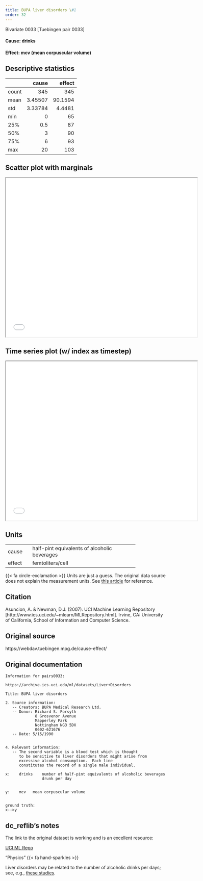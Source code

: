 ```yaml
---
title: BUPA liver disorders \#1
order: 32
---
```


Bivariate 0033  [Tuebingen pair 0033]

#### **Cause**: drinks
#### **Effect**: mcv	(mean corpuscular volume)

## Descriptive statistics
|       |     cause |   effect |
|:------|----------:|---------:|
| count | 345       | 345      |
| mean  |   3.45507 |  90.1594 |
| std   |   3.33784 |   4.4481 |
| min   |   0       |  65      |
| 25%   |   0.5     |  87      |
| 50%   |   3       |  90      |
| 75%   |   6       |  93      |
| max   |  20       | 103      |

## Scatter plot with marginals

```{=html}
<iframe width=600 height=500 src="plots/scatter_0033.html"></iframe>
```

## Time series plot (w/ index as timestep)

```{=html}
<iframe width=600 height=500 src="plots/series_0033.html"></iframe>
```

## Units
+----------+----------------------------------------------+
| cause    | half-pint equivalents of alcoholic beverages |
+----------+----------------------------------------------+
| effect   | femtoliters/cell                             |
+----------+----------------------------------------------+
{{< fa circle-exclamation >}} Units are just a guess. The original data source does not explain the measurement units. See [this article](https://en.wikipedia.org/wiki/Mean_corpuscular_volume) for reference.


## Citation
Asuncion, A. & Newman, D.J. (2007).
UCI Machine Learning Repository [http://www.ics.uci.edu/~mlearn/MLRepository.html].
Irvine, CA: University of California, School of Information and Computer Science.

## Original source
https://webdav.tuebingen.mpg.de/cause-effect/

## Original documentation
```
Information for pairs0033:

https://archive.ics.uci.edu/ml/datasets/Liver+Disorders

Title: BUPA liver disorders

2. Source information:
   -- Creators: BUPA Medical Research Ltd.
   -- Donor: Richard S. Forsyth
             8 Grosvenor Avenue
             Mapperley Park
             Nottingham NG3 5DX
             0602-621676
   -- Date: 5/15/1990


4. Relevant information:
   -- The second variable is a blood test which is thought
      to be sensitive to liver disorders that might arise from
      excessive alcohol consumption.  Each line 
      constitutes the record of a single male individual.

x:    drinks	number of half-pint equivalents of alcoholic beverages
                drunk per day


y:    mcv	mean corpuscular volume


ground truth:
x-->y
```

## dc_reflib's notes
The link to the original dataset is working and is an excellent resource:

[UCI ML Repo](https://archive.ics.uci.edu/dataset/60/liver+disorders)

::: {.callout-note title="Operational Causality"}
"Physics" {{< fa hand-sparkles >}} 

Liver disorders may be related to the number of alcoholic drinks per days; see, e.g., [these studies](https://www.researchgate.net/figure/BUPA-liver-disorders-dataset_tbl1_322102018).
:::
